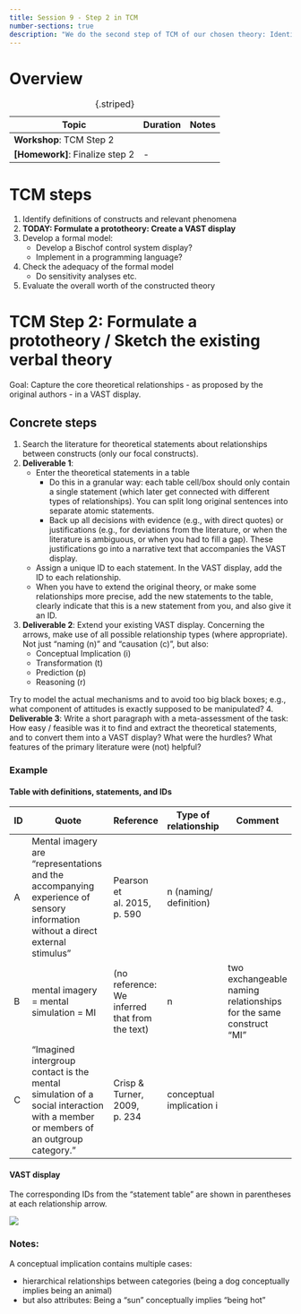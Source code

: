 ---
title: Session 9 - Step 2 in TCM
number-sections: true
description: "We do the second step of TCM of our chosen theory: Identify relevant phenomena"
---

# Overview

| Topic                           | Duration | Notes |
| ------------------------------- | -------- | ----- |
| **Workshop**: TCM Step 2        |          |       |
| **[Homework]**: Finalize step 2 | -        |       |

: {.striped}


# TCM steps

1. Identify definitions of constructs and relevant phenomena
2. **TODAY: Formulate a prototheory: Create a VAST display**
3. Develop a formal model:
   - Develop a Bischof control system display?
   - Implement in a programming language?
4. Check the adequacy of the formal model
   - Do sensitivity analyses etc.
5. Evaluate the overall worth of the constructed theory


# TCM Step 2: Formulate a prototheory / Sketch the existing verbal theory

Goal: Capture the core theoretical relationships - as proposed by the original authors - in a VAST display.

## Concrete steps

1. Search the literature for theoretical statements about relationships between constructs (only our focal constructs). 
2. **Deliverable 1**: 
   - Enter the theoretical statements in a table
     - Do this in a granular way: each table cell/box should only contain a single statement (which later get connected with different types of relationships). You can split long original sentences into separate atomic statements.
     - Back up all decisions with evidence (e.g., with direct quotes) or justifications (e.g., for deviations from the literature, or when the literature is ambiguous, or when you had to fill a gap). These justifications go into a narrative text that accompanies the VAST display.
   - Assign a unique ID to each statement. In the VAST display, add the ID to each relationship.
   - When you have to extend the original theory, or make some relationships more precise, add the new statements to the table, clearly indicate that this is a new statement from you, and also give it an ID.
3. **Deliverable 2**: Extend your existing VAST display. Concerning the arrows, make use of all possible relationship types (where appropriate). Not just "naming (n)" and "causation (c)", but also:  
    - Conceptual Implication (i)
    - Transformation (t)
    - Prediction (p)
    - Reasoning (r)
 
 Try to model the actual mechanisms and to avoid too big black boxes; e.g., what component of attitudes is exactly supposed to be manipulated?
4. **Deliverable 3**: Write a short paragraph with a meta-assessment of the task: How easy / feasible was it to find and extract the theoretical statements, and to convert them into a VAST display? What were the hurdles? What features of the primary literature were (not) helpful?

### Example

#### Table with definitions, statements, and IDs

::: {.smaller}
| ID  | Quote                                                                                                                            | Reference                                      | Type of relationship     | Comment                                                           |
| --- | -------------------------------------------------------------------------------------------------------------------------------- | ---------------------------------------------- | ------------------------ | ----------------------------------------------------------------- |
| A   | Mental imagery are "representations and the accompanying experience of sensory information without a direct external stimulus"   | Pearson et al. 2015, p. 590                    | n (naming/ definition)   |                                                                   |
| B   | mental imagery = mental simulation = MI                                                                                          | (no reference: We inferred that from the text) | n                        | two exchangeable naming relationships for the same construct “MI” |
| C   | “Imagined intergroup contact is the mental simulation of a social interaction with a member or members of an outgroup category.” | Crisp & Turner, 2009, p. 234                   | conceptual implication i |                                                                   |
:::

#### VAST display

The corresponding IDs from the "statement table" are shown in parentheses at each relationship arrow.

![](img/VAST_example.png)

### Notes:

A conceptual implication contains multiple cases: 

- hierarchical relationships between categories (being a dog conceptually implies being an animal)
- but also attributes: Being a "sun" conceptually implies "being hot"